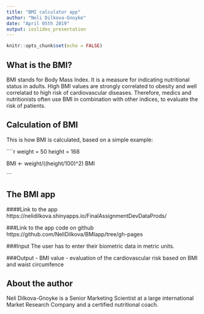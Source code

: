 ---
title: "BMI calculator app"
author: "Neli Dilkova-Gnoyke"
date: "April 05th 2019"
output: ioslides_presentation
---

```{r setup, include=FALSE}
knitr::opts_chunk$set(echo = FALSE)
```

## What is the BMI?
BMI stands for Body Mass Index. 
It is a measure for indicating nutritional status in adults. High BMI values are strongly correlated to obesity and well correlatad to high risk of cardiovascular diseases. Therefore, medics and nutritionists often use BMI in combination with other indices, to evaluate the risk of patients. 




## Calculation of BMI

This is how BMI is calculated, based on a simple example:

````{r, echo = TRUE}
weight = 50
height = 168

BMI <- weight/((height/100)^2)
BMI

```

## The BMI app

####Link to the app
https://nelidilkova.shinyapps.io/FinalAssignmentDevDataProds/

###Link to the app code on github
https://github.com/NeliDilkova/BMIapp/tree/gh-pages

###Input
The user has to enter their biometric data in metric units. 

###Output
- BMI value 
- evaluation of the cardiovascular risk based on BMI and waist circumfence 



## About the author

Neli Dilkova-Gnoyke is a Senior Marketing Scientist at a large international Market Research Company and a certified nutritional coach. 

